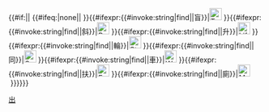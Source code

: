 <includeonly>{{#if:{{{註|}}}|{{綠底白字出口/legend|{{{註}}}}}|{{nowrap|{{#ifeq:{{{exitsign|}}}|none||[[File:MTR Exit Sign.svg|24px|alt=出口|link=|出口]]}}<!--#1-->{{綠底白字出口/base|{{{1|}}}|{{{2|}}}}}<!--#2-->{{綠底白字出口/base|{{{3|}}}|{{{4|}}}}}<!--#3-->{{綠底白字出口/base|{{{5|}}}|{{{6|}}}}}<!--#4-->{{綠底白字出口/base|{{{7|}}}|{{{8|}}}}}<!--#5-->{{綠底白字出口/base|{{{9|}}}|{{{10|}}}}}{{#ifeq:{{{exitsign|}}}|none||&nbsp;}}{{#ifexpr:{{#invoke:string|find|{{{附|}}}|盲}}|[[File:Tactile Paved.svg|24px|alt=|link=]]&nbsp;}}{{#ifexpr:{{#invoke:string|find|{{{附|}}}|斜}}|[[File:Ramp.svg|24px|alt=|link=]]&nbsp;}}{{#ifexpr:{{#invoke:string|find|{{{附|}}}|升}}|[[File:Lift.svg|24px|alt=|link=]]&nbsp;}}{{#ifexpr:{{#invoke:string|find|{{{附|}}}|輪}}|[[File:Stairlift Sign.svg|24px|alt=|link=]]&nbsp;}}{{#ifexpr:{{#invoke:string|find|{{{附|}}}|同}}|[[File:Same Level.svg|24px|alt=|link=]]&nbsp;}}{{#ifexpr:{{#invoke:string|find|{{{附|}}}|車}}|[[File:Wheelchair Aid.svg|24px|alt=|link=]]&nbsp;}}{{#ifexpr:{{#invoke:string|find|{{{附|}}}|扶}}|[[File:Escalator Sign.svg|24px|alt=|link=]]&nbsp;}}{{#ifexpr:{{#invoke:string|find|{{{附|}}}|廁}}|[[File:Male and female toilets symbol-Wuhan Metro.svg|24px|alt=|link=]]&nbsp;}}}}}}</includeonly><noinclude>
{{Esoteric}}
{{Documentation}}
[[Category:香港鐵路模板|出]]
</noinclude>